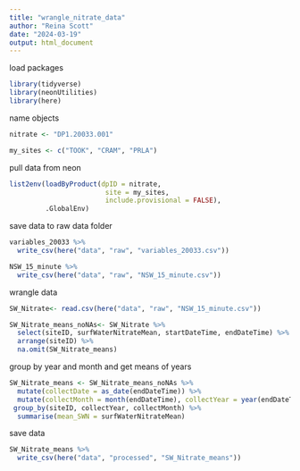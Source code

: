 ```yaml
---
title: "wrangle_nitrate_data"
author: "Reina Scott"
date: "2024-03-19"
output: html_document
---
```

load packages 
```r

library(tidyverse)
library(neonUtilities)
library(here)
```

name objects
```r
nitrate <- "DP1.20033.001"

my_sites <- c("TOOK", "CRAM", "PRLA")
```

pull data from neon 
```r
list2env(loadByProduct(dpID = nitrate, 
                        site = my_sites, 
                        include.provisional = FALSE),
         .GlobalEnv)
```
save data to raw data folder 
```r
variables_20033 %>% 
  write_csv(here("data", "raw", "variables_20033.csv"))

NSW_15_minute %>% 
  write_csv(here("data", "raw", "NSW_15_minute.csv"))

```

wrangle data 
```r
SW_Nitrate<- read.csv(here("data", "raw", "NSW_15_minute.csv"))

SW_Nitrate_means_noNAs<- SW_Nitrate %>% 
  select(siteID, surfWaterNitrateMean, startDateTime, endDateTime) %>% 
  arrange(siteID) %>% 
  na.omit(SW_Nitrate_means)
```
group by year and month and get means of years 
```r
SW_Nitrate_means <- SW_Nitrate_means_noNAs %>% 
  mutate(collectDate = as_date(endDateTime)) %>% 
  mutate(collectMonth = month(endDateTime), collectYear = year(endDateTime)) %>% 
 group_by(siteID, collectYear, collectMonth) %>% 
  summarise(mean_SWN = surfWaterNitrateMean)
```
save data 
```r
SW_Nitrate_means %>% 
  write_csv(here("data", "processed", "SW_Nitrate_means"))
```

